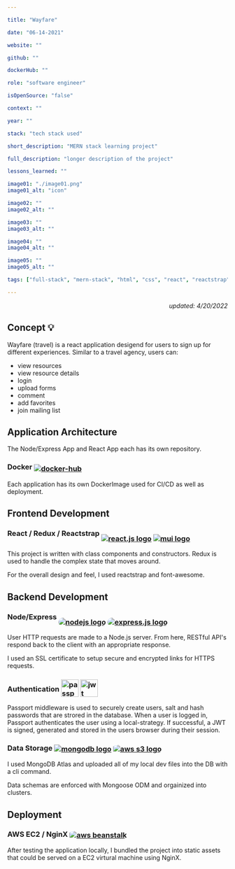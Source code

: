 ```yaml
---

title: "Wayfare"

date: "06-14-2021"

website: ""

github: ""

dockerHub: ""

role: "software engineer"

isOpenSource: "false"

context: ""

year: ""

stack: "tech stack used"

short_description: "MERN stack learning project"

full_description: "longer description of the project"

lessons_learned: ""

image01: "./image01.png"
image01_alt: "icon"

image02: ""
image02_alt: ""

image03: ""
image03_alt: ""

image04: ""
image04_alt: ""

image05: ""
image05_alt: ""

tags: ["full-stack", "mern-stack", "html", "css", "react", "reactstrap", "node", "express", "mongoose", "mongoDB", "passport-js", "jwt", "https", "server", "api", "o-auth 2.0", "aws"]

---
```


<div style="text-align: end">
  <em>updated: 4/20/2022</em>
</div>

## Concept 💡

Wayfare (travel) is a react application desigend for users to sign up for different experiences. Similar to a travel agency, users can:

* view resources
* view resource details
* login
* upload forms
* comment
* add favorites
* join mailing list

## Application Architecture

The Node/Express App and React App each has its own repository.

### Docker <a href="https://hub.docker.com" target="_blank" rel="noreferrer"><img style="vertical-align: -4px" src="https://www.docker.com/wp-content/uploads/2022/03/Moby-logo.png" alt="docker-hub"/></a>

Each application has its own DockerImage used for CI/CD as well as deployment.

## Frontend Development

### React / Redux / Reactstrap <a href="https://reactjs.org/" target="_blank" rel="noreferrer"><img style="vertical-align: -12px" src="https://www.cloudhadoop.com/img/content/react/react-logo.png?ezimgfmt=rs:236x262/rscb14/ng:webp/ngcb14" alt="react.js logo"/></a> <a href="https://reactstrap.github.io/" target="_blank" rel="noreferrer"><img style="vertical-align: -12px" src="https://www.cloudhadoop.com/img/content/react/react-logo.png?ezimgfmt=rs:236x262/rscb14/ng:webp/ngcb14" alt="mui logo"/></a>

This project is written with class components and constructors. Redux is used to handle the complex state that moves around.

For the overall design and feel, I used reactstrap and font-awesome.

## Backend Development

### Node/Express <a href="https://nodejs.org/en/" target="_blank" rel="noreferrer"><img style="border-radius: 999px; vertical-align: -12px" src="https://w7.pngwing.com/pngs/780/57/png-transparent-node-js-javascript-database-mongodb-native-miscellaneous-text-trademark.png" alt="nodejs logo"/></a> <a href="https://expressjs.com/" target="_blank" rel="noreferrer"><img style="border-radius: 999px; vertical-align: -12px" src="https://w7.pngwing.com/pngs/925/447/png-transparent-express-js-node-js-javascript-mongodb-node-js-text-trademark-logo.png" alt="express.js logo"/></a>

User HTTP requests are made to a Node.js server. From here, RESTful API's respond back to the client with an appropriate response.

I used an SSL certificate to setup secure and encrypted links for HTTPS requests.

### Authentication <a href="https://www.passportjs.org/" target="_blank" rel="noreferrer"><img style="vertical-align: -12px" src="https://avatars.githubusercontent.com/u/1160530?s=280&v=4" alt="passport.js logo" width="40" height="auto"/></a> <a href="https://jwt.io/" target="_blank" rel="noreferrer"><img style="vertical-align: -12px" src="https://coursework.vschool.io/content/images/2016/06/jwt.png" alt="jwt logo" width="40" height="auto"/></a>

Passport middleware is used to securely create users, salt and hash passwords that are strored in the database. When a user is logged in, Passport authenticates the user using a local-strategy. If successful, a JWT is signed, generated and stored in the users browser during their session.

### Data Storage <a href="https://www.mongodb.com/" target="_blank" rel="noreferrer"><img style="vertical-align: middle" src="https://code4developers.com/wp-content/uploads/2019/10/MongoDBicon.png" alt="mongodb logo"/></a> <a href="https://aws.amazon.com/pm/serv-s3/?trk=fecf68c9-3874-4ae2-a7ed-72b6d19c8034&sc_channel=ps&sc_campaign=acquisition&sc_medium=ACQ-P|PS-GO|Brand|Desktop|SU|Storage|S3|US|EN|Text&s_kwcid=AL!4422!3!488982706722!e!!g!!aws%20s3&ef_id=Cj0KCQjw29CRBhCUARIsAOboZbJRRosGuyDvkhB_dwWPQlug5EBCIdWcY2xt7kUJ_dcZQZHu9sijLYgaAkNIEALw_wcB:G:s&s_kwcid=AL!4422!3!488982706722!e!!g!!aws%20s3" target="_blank" rel="noreferrer"><img style="border-radius: 25%; vertical-align: middle" src="https://res.cloudinary.com/hy4kyit2a/f_auto,fl_lossy,q_70/learn/modules/core-aws-services/store-and-retrieve-data-with-aws/images/d5d6add0a50dac23693532aec644c5a6_116-bb-1-a-4-0-a-0-d-46-b-2-863-f-1-d-8-a-362-a-3-c-12.png" alt="aws s3 logo"/></a>

I used MongoDB Atlas and uploaded all of my local dev files into the DB with a cli command.

Data schemas are enforced with Mongoose ODM and orgainized into clusters.

## Deployment

### AWS EC2 / NginX <a href="https://aws.amazon.com/elasticbeanstalk/" target="_blank" rel="noreferrer"> <img style="border-radius: 25%; vertical-align: middle" src="https://raw.githubusercontent.com/newrelic/newrelic-quickstarts/v0.106.0/quickstarts/aws/aws-elastic-beanstalk/logo.svg" alt="aws beanstalk"/></a>

After testing the application locally, I bundled the project into static assets that could be served on a EC2 virtural machine using NginX.